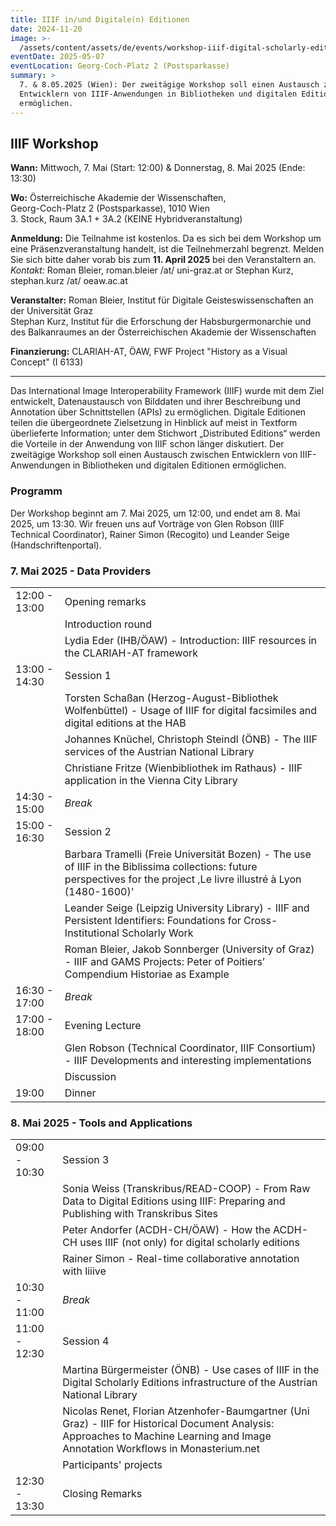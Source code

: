 ```yaml
---
title: IIIF in/und Digitale(n) Editionen
date: 2024-11-20
image: >-
  /assets/content/assets/de/events/workshop-iiif-digital-scholarly-editions/image.png
eventDate: 2025-05-07
eventLocation: Georg-Coch-Platz 2 (Postsparkasse)
summary: >
  7. & 8.05.2025 (Wien): Der zweitägige Workshop soll einen Austausch zwischen
  Entwicklern von IIIF-Anwendungen in Bibliotheken und digitalen Editionen
  ermöglichen.
---
```

## IIIF Workshop

**Wann:** Mittwoch, 7. Mai (Start: 12:00) & Donnerstag, 8. Mai 2025 (Ende: 13:30)

**Wo:** Österreichische Akademie der Wissenschaften, \
Georg-Coch-Platz 2 (Postsparkasse), 1010 Wien\
3\. Stock, Raum 3A.1 + 3A.2 (KEINE Hybridveranstaltung)

**Anmeldung:** Die Teilnahme ist kostenlos. Da es sich bei dem Workshop um eine Präsenzveranstaltung handelt, ist die Teilnehmerzahl begrenzt. Melden Sie sich bitte daher vorab bis zum **11. April 2025** bei den Veranstaltern an.\
*Kontakt:* Roman Bleier, roman.bleier /at/ uni-graz.at or Stephan Kurz, stephan.kurz /at/ oeaw\.ac.at

**Veranstalter:** Roman Bleier, Institut für Digitale Geisteswissenschaften an der Universität Graz\
Stephan Kurz, Institut für die Erforschung der Habsburgermonarchie und des Balkanraumes an der Österreichischen Akademie der Wissenschaften

**Finanzierung:** CLARIAH-AT, ÖAW, FWF Project "History as a Visual Concept" (I 6133)

---

Das International Image Interoperability Framework (IIIF) wurde mit dem Ziel entwickelt, Datenaustausch von Bilddaten und ihrer Beschreibung und Annotation über Schnittstellen (APIs) zu ermöglichen. Digitale Editionen teilen die übergeordnete Zielsetzung in Hinblick auf meist in Textform überlieferte Information; unter dem Stichwort „Distributed Editions“ werden die Vorteile in der Anwendung von IIIF schon länger diskutiert. Der zweitägige Workshop soll einen Austausch zwischen Entwicklern von IIIF-Anwendungen in Bibliotheken und digitalen Editionen ermöglichen.

### Programm

Der Workshop beginnt am 7. Mai 2025, um 12:00, und endet am 8. Mai 2025, um 13:30. Wir freuen uns auf Vorträge von Glen Robson (IIIF Technical Coordinator), Rainer Simon (Recogito) und Leander Seige (Handschriftenportal).

### 7. Mai 2025 - Data Providers&#x20;

|               |                                                                                                                                                                        |
| ------------- | ---------------------------------------------------------------------------------------------------------------------------------------------------------------------- |
| 12:00 - 13:00 | Opening remarks                                                                                                                                                        |
|               | Introduction round                                                                                                                                                     |
|               | Lydia Eder (IHB/ÖAW) - Introduction: IIIF resources in the CLARIAH-AT framework                                                                                        |
| 13:00 - 14:30 | Session 1                                                                                                                                                              |
|               | Torsten Schaßan (Herzog-August-Bibliothek Wolfenbüttel) - Usage of IIIF for digital facsimiles and digital editions at the HAB                                         |
|               | Johannes Knüchel, Christoph Steindl (ÖNB) - The IIIF services of the Austrian National Library                                                                         |
|               | Christiane Fritze (Wienbibliothek im Rathaus) - IIIF application in the Vienna City Library                                                                            |
| 14:30 - 15:00 | *Break*                                                                                                                                                                |
| 15:00 - 16:30 | Session 2                                                                                                                                                              |
|               | Barbara Tramelli (Freie Universität Bozen) - The use of IIIF in the Biblissima collections: future perspectives for the project ,Le livre illustré à Lyon (1480-1600)' |
|               | Leander Seige (Leipzig University Library) - IIIF and Persistent Identifiers: Foundations for Cross-Institutional Scholarly Work                                       |
|               | Roman Bleier, Jakob Sonnberger (University of Graz) - IIIF and GAMS Projects: Peter of Poitiers’ Compendium Historiae as Example                                       |
| 16:30 - 17:00 | *Break*                                                                                                                                                                |
| 17:00 - 18:00 | Evening Lecture                                                                                                                                                        |
|               | Glen Robson (Technical Coordinator, IIIF Consortium) - IIIF Developments and interesting implementations                                                               |
|               | Discussion                                                                                                                                                             |
| 19:00         | Dinner                                                                                                                                                                 |

### 8. Mai 2025 - Tools and Applications

|               |                                                                                                                                                                                    |
| ------------- | ---------------------------------------------------------------------------------------------------------------------------------------------------------------------------------- |
| 09:00 - 10:30 | Session 3                                                                                                                                                                          |
|               | Sonia Weiss (Transkribus/READ-COOP) - From Raw Data to Digital Editions using IIIF: Preparing and Publishing with Transkribus Sites                                                |
|               | Peter Andorfer (ACDH-CH/ÖAW) - How the ACDH-CH uses IIIF (not only) for digital scholarly editions                                                                                 |
|               | Rainer Simon - Real-time collaborative annotation with liiive                                                                                                                      |
| 10:30 - 11:00 | *Break*                                                                                                                                                                            |
| 11:00 - 12:30 | Session 4                                                                                                                                                                          |
|               | Martina Bürgermeister (ÖNB) - Use cases of IIIF in the Digital Scholarly Editions infrastructure of the Austrian National Library                                                  |
|               | Nicolas Renet, Florian Atzenhofer-Baumgartner (Uni Graz) - IIIF for Historical Document Analysis: Approaches to Machine Learning and Image Annotation Workflows in Monasterium.net |
|               | Participants' projects                                                                                                                                                             |
| 12:30 - 13:30 | Closing Remarks                                                                                                                                                                    |

<DownloadButton label="Download Programm" href="/assets/content/downloads/de/events/workshop-iiif-digital-scholarly-editions/20250507-iiif-workshop-web-updated.pdf" />

